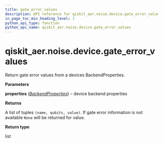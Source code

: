```yaml
---
title: gate_error_values
description: API reference for qiskit_aer.noise.device.gate_error_values
in_page_toc_min_heading_level: 1
python_api_type: function
python_api_name: qiskit_aer.noise.device.gate_error_values
---
```


# qiskit\_aer.noise.device.gate\_error\_values

<Function id="qiskit_aer.noise.device.gate_error_values" github="https://github.com/qiskit/qiskit-aer/tree/stable/0.11/qiskit_aer/noise/device/parameters.py" signature="gate_error_values(properties)">
  Return gate error values from a devices BackendProperties.

  **Parameters**

  **properties** ([*BackendProperties*](qiskit.providers.models.BackendProperties "qiskit.providers.models.BackendProperties")) – device backend properties

  **Returns**

  A list of tuples `(name, qubits, value)`. If gate error information is not available `None` will be returned for value.

  **Return type**

  list
</Function>

